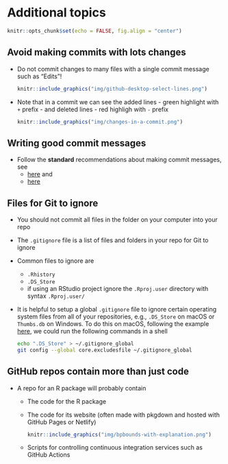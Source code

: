 # Additional topics

```r
knitr::opts_chunk$set(echo = FALSE, fig.align = "center")
```

## Avoid making commits with lots changes
- Do not commit changes to many files with a single commit message such as "Edits"!  
  ```r
  knitr::include_graphics("img/github-desktop-select-lines.png")
  ```  
- Note that in a commit we can see the added lines - green highlight with `+` prefix - and deleted lines - red highligh with `-` prefix  
  ```r
  knitr::include_graphics("img/changes-in-a-commit.png")
  ```  

## Writing good commit messages
- Follow the **standard** recommendations about making commit messages, see
  - [here](https://style.tidyverse.org/gitgithub.html) and
  - [here](https://chris.beams.io/posts/git-commit/)

## Files for Git to ignore

- You should not commit all files in the folder on your computer into your repo
- The `.gitignore` file is a list of files and folders in your repo for Git to ignore
- Common files to ignore are
  - `.Rhistory`
  - `.DS_Store`
  - if using an RStudio project ignore the `.Rproj.user` directory with syntax `.Rproj.user/`
- It is helpful to setup a global `.gitignore` file to ignore certain operating system files from all of your repositories, e.g., `.DS_Store` on macOS or `Thumbs.db` on Windows. To do this on macOS, following the example [here](https://stackoverflow.com/a/52678499), we could run the following commands in a shell
  ```bash
  echo ".DS_Store" > ~/.gitignore_global
  git config --global core.excludesfile ~/.gitignore_global
  ```  

## GitHub repos contain more than just code
- A repo for an R package will probably contain
  - The code for the R package
  - The code for its website (often made with pkgdown and hosted with GitHub Pages or Netlify)
    ```r
    knitr::include_graphics("img/bpbounds-with-explanation.png")
    ```  
  - Scripts for controlling continuous integration services such as GitHub Actions

